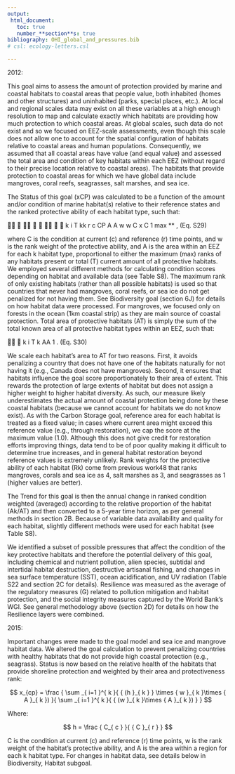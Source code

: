 ```yaml
---
output:
 html_document:
   toc: true
   number_**section**s: true
bibliography: OHI_global_and_pressures.bib
# csl: ecology-letters.csl

---
```


2012:

This goal aims to assess the amount of protection provided by marine and coastal habitats to coastal areas that people value, both inhabited (homes and other structures) and uninhabited (parks, special places, etc.). At local and regional scales data may exist on all these variables at a high enough resolution to map and calculate exactly which habitats are providing how much protection to which coastal areas. At global scales, such data do not exist and so we focused on EEZ-scale assessments, even though this scale does not allow one to account for the spatial configuration of habitats relative to coastal areas and human populations. Consequently, we assumed that all coastal areas have value (and equal value) and assessed the total area and condition of key habitats within each EEZ (without regard to their precise location relative to coastal areas). The habitats that provide protection to coastal areas for which we have global data include mangroves, coral reefs, seagrasses, salt marshes, and sea ice.


The Status of this goal (xCP) was calculated to be a function of the amount and/or condition of marine habitat(s) relative to their reference states and the ranked protective ability of each habitat type, such that:

 􀂦􀀠 􀂸 􀂸􀂹 􀂷 􀂨 􀂨􀂩 􀂧 􀀠 k i T kk r c CP A A w w C x C 1 max ** , (Eq. S29)

 where C is the condition at current (c) and reference (r) time points, and w is the rank weight of the protective ability, and A is the area within an EEZ for each k habitat type, proportional to either the maximum (max) ranks of any habitats present or total (T) current amount of all protective habitats. We employed several different methods for calculating condition scores depending on habitat and available data (see Table S8). The maximum rank of only existing habitats (rather than all possible habitats) is used so that countries that never had mangroves, coral reefs, or sea ice do not get penalized for not having them. See Biodiversity goal (section 6J) for details on how habitat data were processed. For mangroves, we focused only on forests in the ocean (1km coastal strip) as they are main source of coastal protection. Total area of protective habitats (AT) is simply the sum of the total known area of all protective habitat types within an EEZ, such that:

􀂦􀀠 􀀠 k i T k AA 1 . (Eq. S30)

We scale each habitat’s area to AT for two reasons. First, it avoids penalizing a country that does not have one of the habitats naturally for not having it (e.g., Canada does not have mangroves). Second, it ensures that habitats influence the goal score proportionately to their area of extent. This rewards the protection of large extents of habitat but does not assign a higher weight to higher habitat diversity. As such, our measure likely underestimates the actual amount of coastal protection being done by these coastal habitats (because we cannot account for habitats we do not know exist). As with the Carbon Storage goal, reference area for each habitat is treated as a fixed value; in cases where current area might exceed this reference value (e.g., through restoration), we cap the score at the maximum value (1.0). Although this does not give credit for restoration efforts improving things, data tend to be of poor quality making it difficult to determine true increases, and in general habitat restoration beyond reference values is extremely unlikely. Rank weights for the protective ability of each habitat (Rk) come from previous work48 that ranks mangroves, corals and sea ice as 4, salt marshes as 3, and seagrasses as 1 (higher values are better).



The Trend for this goal is then the annual change in ranked condition weighted (averaged) according to the relative proportion of the habitat (Ak/AT) and then converted to a 5-year time horizon, as per general methods in section 2B. Because of variable data availability and quality for each habitat, slightly different methods were used for each habitat (see Table S8).

We identified a subset of possible pressures that affect the condition of the key protective habitats and therefore the potential delivery of this goal, including chemical and nutrient pollution, alien species, subtidal and intertidal habitat destruction, destructive artisanal fishing, and changes in sea surface temperature (SST), ocean acidification, and UV radiation (Table S22 and section 2C for details). Resilience was measured as the average of the regulatory measures (G) related to pollution mitigation and habitat protection, and the social integrity measures captured by the World Bank’s WGI. See general methodology above (section 2D) for details on how the Resilience layers were combined.

2015:

Important changes were made to the goal model and sea ice and mangrove habitat data. We altered the goal calculation to prevent penalizing countries with healthy habitats that do not provide high coastal protection (e.g., seagrass). Status is now based on the relative health of the habitats that provide shoreline protection and weighted by their area and protectiveness rank:

$$
x_{cp} = \frac { \sum _{ i=1 }^{ k }{ { (h }_{ k } } \times { w }_{ k }\times { A }_{ k }) }{ \sum _{ i=1 }^{ k }{ { (w }_{ k }\times { A }_{ k }) }  }
$$

Where:

$$
h = \frac { C_{ c } }{ { C }_{ r } }
$$

C is the condition at current (c) and reference (r) time points, w is the rank weight of the habitat’s protective ability, and A is the area within a region for each k habitat type. For changes in habitat data, see details below in Biodiversity, Habitat subgoal.
